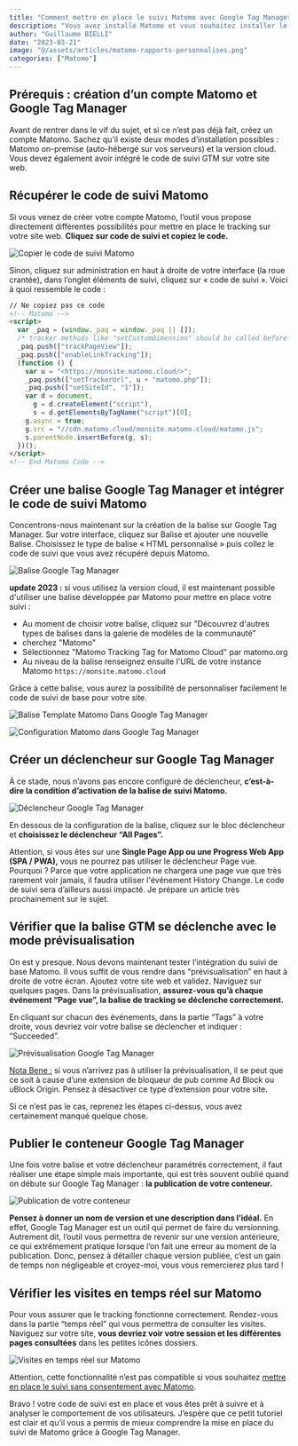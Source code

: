 ```yaml
---
title: "Comment mettre en place le suivi Matomo avec Google Tag Manager ?"
description: "Vous avez installé Matomo et vous souhaitez installer le code de suivi Matomo sur votre site grâce à Google Tag Manager, découvrez toutes les étapes."
author: "Guillaume BIELLI"
date: "2023-03-21"
image: "@/assets/articles/matomo-rapports-personnalises.png"
categories: ["Matomo"]
---
```


## Prérequis : création d’un compte Matomo et Google Tag Manager

Avant de rentrer dans le vif du sujet, et si ce n’est pas déjà fait, créez un compte Matomo. Sachez qu’il existe deux modes d’installation possibles : Matomo on-premise (auto-hébergé sur vos serveurs) et la version cloud. Vous devez également avoir intégré le code de suivi GTM sur votre site web.

## Récupérer le code de suivi Matomo

Si vous venez de créer votre compte Matomo, l’outil vous propose directement différentes possibilités pour mettre en place le tracking sur votre site web. **Cliquez sur code de suivi et copiez le code.**

![Copier le code de suivi Matomo](/src/assets/articles/code-suivi-matomo.png)

Sinon, cliquez sur administration en haut à droite de votre interface (la roue crantée), dans l’onglet éléments de suivi, cliquez sur « code de suivi ». Voici à quoi ressemble le code :

```html
// Ne copiez pas ce code
<!-- Matomo -->
<script>
  var _paq = (window._paq = window._paq || []);
  /* tracker methods like "setCustomDimension" should be called before "trackPageView" */
  _paq.push(["trackPageView"]);
  _paq.push(["enableLinkTracking"]);
  (function () {
    var u = "<https://monsite.matomo.cloud/>";
    _paq.push(["setTrackerUrl", u + "matomo.php"]);
    _paq.push(["setSiteId", "1"]);
    var d = document,
      g = d.createElement("script"),
      s = d.getElementsByTagName("script")[0];
    g.async = true;
    g.src = "//cdn.matomo.cloud/monsite.matomo.cloud/matomo.js";
    s.parentNode.insertBefore(g, s);
  })();
</script>
<!-- End Matomo Code -->
```

## Créer une balise Google Tag Manager et intégrer le code de suivi Matomo

Concentrons-nous maintenant sur la création de la balise sur Google Tag Manager. Sur votre interface, cliquez sur Balise et ajouter une nouvelle Balise. Choisissez le type de balise « HTML personnalisé » puis collez le code de suivi que vous avez récupéré depuis Matomo.

![Balise Google Tag Manager](/src/assets/articles/tag-html-matomo.png)

**update 2023 :** si vous utilisez la version cloud, il est maintenant possible d'utiliser une balise développée par Matomo pour mettre en place votre suivi :

- Au moment de choisir votre balise, cliquez sur "Découvrez d'autres types de balises dans la galerie de modèles de la communauté"
- cherchez "Matomo"
- Sélectionnez "Matomo Tracking Tag for Matomo Cloud" par matomo.org
- Au niveau de la balise renseignez ensuite l'URL de votre instance Matomo `https://monsite.matomo.cloud`

Grâce à cette balise, vous aurez la possibilité de personnaliser facilement le code de suivi de base pour votre site.

![Balise Template Matomo Dans Google Tag Manager](/src/assets/articles/balise-template-matomo.png)

![Configuration Matomo dans Google Tag Manager](/src/assets/articles/configuration-balise-matomo.png)

## Créer un déclencheur sur Google Tag Manager

À ce stade, nous n’avons pas encore configuré de déclencheur, **c’est-à-dire la condition d’activation de la balise de suivi Matomo.**

![Déclencheur Google Tag Manager](/src/assets/articles/declencheur-matomo.jpg)

En dessous de la configuration de la balise, cliquez sur le bloc déclencheur et **choisissez le déclencheur “All Pages”.**

Attention, si vous êtes sur une **Single Page App ou une Progress Web App (SPA / PWA),** vous ne pourrez pas utiliser le déclencheur Page vue. Pourquoi ? Parce que votre application ne chargera une page vue que très rarement voir jamais, il faudra utiliser l'événement History Change. Le code de suivi sera d’ailleurs aussi impacté. Je prépare un article très prochainement sur le sujet.

## Vérifier que la balise GTM se déclenche avec le mode prévisualisation

On est y presque. Nous devons maintenant tester l’intégration du suivi de base Matomo. Il vous suffit de vous rendre dans “prévisualisation” en haut à droite de votre écran. Ajoutez votre site web et validez. Naviguez sur quelques pages. Dans la prévisualisation, **assurez-vous qu’à chaque événement “Page vue”, la balise de tracking se déclenche correctement.**

En cliquant sur chacun des événements, dans la partie “Tags” à votre droite, vous devriez voir votre balise se déclencher et indiquer : “Succeeded”.

![Prévisualisation Google Tag Manager](/src/assets/articles/matomo-succeded.jpg)

<u>Nota Bene :</u> si vous n’arrivez pas à utiliser la prévisualisation, il se peut
que ce soit à cause d’une extension de bloqueur de pub comme Ad Block ou uBlock Origin.
Pensez à désactiver ce type d’extension pour votre site.

Si ce n’est pas le cas, reprenez les étapes ci-dessus, vous avez certainement manqué quelque chose.

## Publier le conteneur Google Tag Manager

Une fois votre balise et votre déclencheur paramétrés correctement, il faut réaliser une étape simple mais importante, qui est très souvent oublié quand on débute sur Google Tag Manager : **la publication de votre conteneur.**

![Publication de votre conteneur](/src/assets/articles/publication-conteneur-gtm.png)

**Pensez à donner un nom de version et une description dans l’idéal.** En effet, Google Tag Manager est un outil qui permet de faire du versionning. Autrement dit, l’outil vous permettra de revenir sur une version antérieure, ce qui extrêmement pratique lorsque l’on fait une erreur au moment de la publication. Donc, pensez à détailler chaque version publiée, c’est un gain de temps non négligeable et croyez-moi, vous vous remercierez plus tard !

## Vérifier les visites en temps réel sur Matomo

Pour vous assurer que le tracking fonctionne correctement. Rendez-vous dans la partie “temps réel” qui vous permettra de consulter les visites. Naviguez sur votre site, **vous devriez voir votre session et les différentes pages consultées** dans les petites icônes dossiers.

![Visites en temps réel sur Matomo](/src/assets/articles/visite-en-temps-reel.png)

Attention, cette fonctionnalité n’est pas compatible si vous souhaitez [mettre en place le suivi sans consentement avec Matomo](/blog/tout-savoir-sur-les-rapports-personnalises-matomo).

Bravo ! votre code de suivi est en place et vous êtes prêt à suivre et à analyser le comportement de vos utilisateurs. J’espère que ce petit tutoriel est clair et qu’il vous a permis de mieux comprendre la mise en place du suivi de Matomo grâce à Google Tag Manager.
